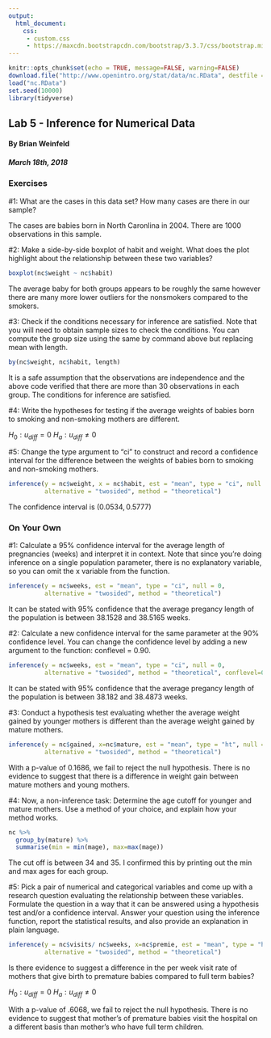 ```yaml
---
output: 
  html_document:
    css: 
     - custom.css
     - https://maxcdn.bootstrapcdn.com/bootstrap/3.3.7/css/bootstrap.min.css
---
```



```r
knitr::opts_chunk$set(echo = TRUE, message=FALSE, warning=FALSE)
download.file("http://www.openintro.org/stat/data/nc.RData", destfile = "nc.RData")
load("nc.RData")
set.seed(10000)
library(tidyverse)
```

<div class='jumbotron'>
  <h2 class='display-3 text-uppercase'>Lab 5 - Inference for Numerical Data</h2>
  <h4 class='right text-uppercase'>By Brian Weinfeld</h4>
  <div class='clearfix'></div>
  <h5 class='right text-uppercase'>March 18th, 2018</h5>
</div>

<div class='page-header text-uppercase'>
  <h3>Exercises</h3>
</div>

<div class='well'>
  #1: What are the cases in this data set? How many cases are there in our sample?
</div>

<div class='alert alert-info'>
The cases are babies born in North Caronlina in 2004. There are 1000 observations in this sample.
</div>

<div class='well'>
  #2: Make a side-by-side boxplot of habit and weight. What does the plot highlight about the relationship between these two variables?
</div>

```r
boxplot(nc$weight ~ nc$habit)
```

<div class='alert alert-info'>
The average baby for both groups appears to be roughly the same however there are many more lower outliers for the nonsmokers compared to the smokers.
</div>

<div class='well'>
  #3: Check if the conditions necessary for inference are satisfied. Note that you will need to obtain sample sizes to check  the conditions. You can compute the group size using the same by command above but replacing mean with  length.
</div>
  
```r
by(nc$weight, nc$habit, length)
```

<div class='alert alert-info'>
It is a safe assumption that the observations are independence and the above code verified that there are more than 30 observations in each group. The conditions for inference are satisfied.
</div>

<div class='well'>
  #4: Write the hypotheses for testing if the average weights of babies born to smoking and non-smoking mothers are different.
</div>
  
<div class='alert alert-info'>
  $H_0:u_{diff}=0$ $H_a:u_{diff}\neq0$
</div>
  
<div class='well'>
  #5: Change the type argument to "ci" to construct and record a confidence interval for the difference between the weights of babies born to smoking and non-smoking mothers.
</div>
  
```r
inference(y = nc$weight, x = nc$habit, est = "mean", type = "ci", null = 0, 
          alternative = "twosided", method = "theoretical")
```
  
<div class='alert alert-info'>
The confidence interval is $(0.0534,0.5777)$
</div>
  
<div class='page-header text-uppercase'>
  <h3>On Your Own</h3>
</div>
  
<div class='well'>
  #1: Calculate a 95% confidence interval for the average length of pregnancies (weeks) and interpret it in context. Note that since you're doing inference on a single population parameter, there is no explanatory variable, so you can omit the x variable from the function.
</div>

```r
inference(y = nc$weeks, est = "mean", type = "ci", null = 0, 
          alternative = "twosided", method = "theoretical")
```
  
<div class='alert alert-info'>
It can be stated with 95% confidence that the average pregancy length of the population is between 38.1528 and 38.5165 weeks.
</div>
  
<div class='well'>
  #2: Calculate a new confidence interval for the same parameter at the 90% confidence level. You can change the confidence level by adding a new argument to the function: conflevel = 0.90.
</div>

```r
inference(y = nc$weeks, est = "mean", type = "ci", null = 0, 
          alternative = "twosided", method = "theoretical", conflevel=0.9)
```
  
<div class='alert alert-info'>
It can be stated with 95% confidence that the average pregancy length of the population is between 38.182 and 38.4873 weeks.
</div>
  
<div class='well'>
  #3: Conduct a hypothesis test evaluating whether the average weight gained by younger mothers is different than the average weight gained by mature mothers.
</div>

```r
inference(y = nc$gained, x=nc$mature, est = "mean", type = "ht", null = 0, 
          alternative = "twosided", method = "theoretical")
```
  
<div class='alert alert-info'>
With a p-value of 0.1686, we fail to reject the null hypothesis. There is no evidence to suggest that there is a difference in weight gain between mature mothers and young mothers.
</div>
  
<div class='well'>
  #4: Now, a non-inference task: Determine the age cutoff for younger and mature mothers. Use a method of your choice, and explain how your method works.
</div>

```r
nc %>%
  group_by(mature) %>%
  summarise(min = min(mage), max=max(mage))
```  

<div class='alert alert-info'>
The cut off is between 34 and 35. I confirmed this by printing out the min and max ages for each group.
</div>
  
<div class='well'>
  #5: Pick a pair of numerical and categorical variables and come up with a research question evaluating the relationship between these variables. Formulate the question in a way that it can be answered using a hypothesis test and/or a confidence interval. Answer your question using the inference function, report the statistical results, and also provide an explanation in plain language.
</div>

```r
inference(y = nc$visits/ nc$weeks, x=nc$premie, est = "mean", type = "ht", null = 0, 
          alternative = "twosided", method = "theoretical")
```  

<div class='alert alert-info'>
Is there evidence to suggest a difference in the per week visit rate of mothers that give birth to premature babies compared to full term babies?

$H_0:u_{diff}=0$ $H_a:u_{diff}\neq0$

With a p-value of $.6068$, we fail to reject the null hypothesis. There is no evidence to suggest that mother's of premature babies visit the hospital on a different basis than mother's who have full term children.
</div>